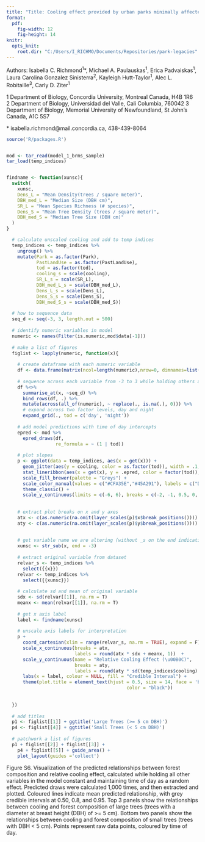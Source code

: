 ```yaml
---
title: "Title: Cooling effect provided by urban parks minimally affected by historical legacies"
format:
  pdf:
    fig-width: 12
    fig-height: 14
knitr:
  opts_knit:
    root.dir: "C:/Users/I_RICHMO/Documents/Repositories/park-legacies"
---
```


Authors: Isabella C. Richmond^1^\*, Michael A. Paulauskas^1^, Erica Padvaiskas^1^, Laura Carolina Gonzalez Sinisterra^2^, Kayleigh Hutt-Taylor^1^, Alec L. Robitaille^3^, Carly D. Ziter^1^

1 Department of Biology, Concordia University, Montreal Canada, H4B 1R6\
2 Department of Biology, Universidad del Valle, Cali Columbia, 760042 3 Department of Biology, Memorial University of Newfoundland, St John's Canada, A1C 5S7

\* isabella.richmond\@mail.concordia.ca, 438-439-8064

```r
source('R/packages.R')


mod <- tar_read(model_1_brms_sample)
tar_load(temp_indices)


findname <- function(xunsc){
  switch(
    xunsc,
    Dens_L = "Mean Density(trees / square meter)",
    DBH_med_L = "Median Size (DBH cm)",
    SR_L = "Mean Species Richness (# species)",
    Dens_S = "Mean Tree Density (trees / square meter)",
    DBH_med_S = "Median Tree Size (DBH cm)"
  )
}
```

```r
  # calculate unscaled cooling and add to temp indices
  temp_indices <- temp_indices %>% 
    ungroup() %>% 
    mutate(Park = as.factor(Park),
           PastLandUse = as.factor(PastLandUse),
           tod = as.factor(tod),
           cooling_s = scale(cooling),
           SR_L_s = scale(SR_L), 
           DBH_med_L_s = scale(DBH_med_L), 
           Dens_L_s = scale(Dens_L),
           Dens_S_s = scale(Dens_S),
           DBH_med_S_s = scale(DBH_med_S))
  
  # how to sequence data
  seq_d <- seq(-3, 3, length.out = 500)
  
  # identify numeric variables in model
  numeric <- names(Filter(is.numeric,mod$data[-1]))
  
  # make a list of figures
  figlist <- lapply(numeric, function(x){
    
    # create dataframe with each numeric variable
    df <- data.frame(matrix(ncol=length(numeric),nrow=0, dimnames=list(NULL, numeric)))
    
    # sequence across each variable from -3 to 3 while holding others at 0
    df %<>%
      summarise_at(x, ~seq_d) %>%
      bind_rows(df, .) %>%
      mutate(across(all_of(numeric), ~ replace(., is.na(.), 0))) %>%
      # expand across two factor levels, day and night
      expand_grid(., tod = c('day', 'night'))
    
    # add model predictions with time of day intercepts
    epred <- mod %>% 
      epred_draws(df, 
                  re_formula = ~ (1 | tod))
    
    # plot slopes
    p <- ggplot(data = temp_indices, aes(x = get(x))) +
      geom_jitter(aes(y = cooling, color = as.factor(tod)), width = .1, height = 0, alpha = 0.7) +
      stat_lineribbon(aes(x = get(x), y = .epred, color = factor(tod)), data = epred) +
      scale_fill_brewer(palette = "Greys") +
      scale_color_manual(values = c("#CFA35E","#45A291"), labels = c("Day", "Night")) +
      theme_classic() + 
      scale_y_continuous(limits = c(-6, 6), breaks = c(-2, -1, 0.5, 0, 0.5, 1, 2, 5))
      
    
    # extract plot breaks on x and y axes
    atx <- c(as.numeric(na.omit(layer_scales(p)$x$break_positions())))
    aty <- c(as.numeric(na.omit(layer_scales(p)$y$break_positions())))
    
    
    # get variable name we are altering (without _s on the end indicating scaled)
    xunsc <- str_sub(x, end = -3)
    
    # extract original variable from dataset
    relvar_s <- temp_indices %>% 
      select({{x}})
    relvar <- temp_indices %>%
      select({{xunsc}})
    
    # calculate sd and mean of original variable
    sdx <- sd(relvar[[1]], na.rm = T)
    meanx <- mean(relvar[[1]], na.rm = T)
    
    # get x axis label 
    label <- findname(xunsc)
    
    # unscale axis labels for interpretation
    p +
      coord_cartesian(xlim = range(relvar_s, na.rm = TRUE), expand = F) + 
      scale_x_continuous(breaks = atx,
                         labels = round(atx * sdx + meanx, 1))  +
      scale_y_continuous(name = "Relative Cooling Effect (\u00B0C)", 
                         breaks = aty,
                         labels = round(aty * sd(temp_indices$cooling) + mean(temp_indices$cooling), 1)) + 
      labs(x = label, colour = NULL, fill = "Credible Interval") + 
      theme(plot.title = element_text(hjust = 0.5, size = 14, face = 'bold',
                                            color = "black"))
    
    
  })
  
  # add titles 
  p1 <- figlist[[1]] + ggtitle('Large Trees (>= 5 cm DBH)')
  p4 <- figlist[[4]] + ggtitle('Small Trees (< 5 cm DBH)')
  
  # patchwork a list of figures 
  p1 + figlist[[2]] + figlist[[3]] + 
    p4 + figlist[[5]] + guide_area() + 
    plot_layout(guides ='collect')
```

Figure S6. Visualization of the predicted relationships between forest composition and relative cooling effect, calculated while holding all other variables in the model constant and maintaining time of day as a random effect. Predicted draws were calculated 1,000 times, and then extracted and plotted. Coloured lines indicate mean predicted relationship, with grey credible intervals at 0.50, 0.8, and 0.95. Top 3 panels show the relationships between cooling and forest composition of large trees (trees with a diameter at breast height (DBH) of \>= 5 cm). Bottom two panels show the relationships between cooling and forest composition of small trees (trees with DBH \< 5 cm). Points represent raw data points, coloured by time of day.
